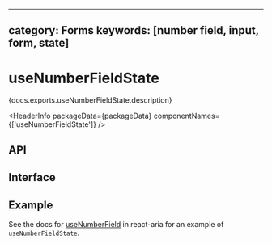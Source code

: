 <!-- Copyright 2020 Adobe. All rights reserved.
This file is licensed to you under the Apache License, Version 2.0 (the "License");
you may not use this file except in compliance with the License. You may obtain a copy
of the License at http://www.apache.org/licenses/LICENSE-2.0
Unless required by applicable law or agreed to in writing, software distributed under
the License is distributed on an "AS IS" BASIS, WITHOUT WARRANTIES OR REPRESENTATIONS
OF ANY KIND, either express or implied. See the License for the specific language
governing permissions and limitations under the License. -->



---
category: Forms
keywords: [number field, input, form, state]
---

# useNumberFieldState

<p>{docs.exports.useNumberFieldState.description}</p>

<HeaderInfo
  packageData={packageData}
  componentNames={['useNumberFieldState']} />

## API

<FunctionAPI function={docs.exports.useNumberFieldState} links={docs.links} />

## Interface

<ClassAPI links={docs.links} class={docs.links[docs.exports.useNumberFieldState.return.id]} />

## Example

See the docs for [useNumberField](../react-aria/useNumberField.html) in react-aria for an example of `useNumberFieldState`.
